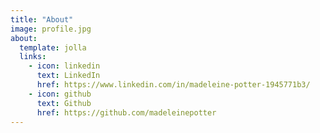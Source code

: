 ```yaml
---
title: "About"
image: profile.jpg
about:
  template: jolla
  links:
    - icon: linkedin
      text: LinkedIn
      href: https://www.linkedin.com/in/madeleine-potter-1945771b3/
    - icon: github
      text: Github
      href: https://github.com/madeleinepotter
---
```

